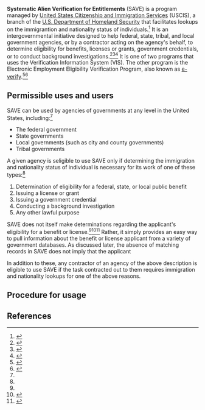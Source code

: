 '''Systematic Alien Verification for Entitlements''' (SAVE) is a program managed by [[United States Citizenship and Immigration Services]] (USCIS), a branch of the [[U.S. Department of Homeland Security]] that facilitates lookups on the immigrantion and nationality status of individuals.<ref name=uscis-save>{{cite web|url = https://www.uscis.gov/save|title = SAVE|publisher = [[United States Citizenship and Immigration Services]]|accessdate = May 13, 2016}}</ref> It is an intergovernmental initiative designed to help federal, state, tribal, and local government agencies, or by a contractor acting on the agency's behalf, to determine eligibility for benefits, licenses or grants, government credentials, or to conduct background investigations.<ref name=save-pia>{{cite web|url = https://www.dhs.gov/xlibrary/assets/privacy/privacy_pia_uscis_save.pdf|title = Privacy Impact Assessment for the Systematic Alien Verification for Entitlements (SAVE) Program|date = August 26, 2011|accessdate = May 13, 2016|publisher = [[U.S. Department of Homeland Security]]|last = Jackson|first = Janice|last2 = Hawkins|first2 = Donald|last3 = Callahan|first3 = Mary Ellen}}</ref><ref name=lii>{{cite web|url = https://www.law.cornell.edu/cfr/text/7/272.11|title = 7 CFR 272.11 - Systematic Alien Verification for Entitlements (SAVE) Program.|publisher = [[Legal Information Institute]]|accessdate = May 13, 2016}}</ref><ref name=uscis-telecon>{{cite web|url = https://www.dhs.gov/telecon-recap-immigration-status-verification-drivers-licenses-public-benefits-and-social-security|title = Telecon Recap: Immigration Status Verification for Drivers' Licenses, Public Benefits, and Social Security Cards: A Conversation with USCIS|publisher = [[U.S. Department of Homeland Security]]|accessdate = May 13, 2016}}</ref> It is one of two programs that uses the Verification Information System (VIS). The other program is the Electronic Employment Eligibility Verification Program, also known as [[e-verify]].<ref name=vis-pia>{{cite web|url = https://www.dhs.gov/sites/default/files/publications/privacy_pia_uscis_vis.pdf|title = Privacy Impact Assessment for the Verification Information System Supporting Verification Programs|date = April 1, 2007|accessdate = May 13, 2016|publisher = [[U.S. Department of Homeland Security]]|last = Gaffin|first = Elizabeth|last2 = Teufel III|first2 = Hugo}}</ref><ref name=vis-itpa>{{cite web|url = https://www.dhs.gov/xlibrary/assets/mgmt/itpa-uscis-vis2012.pdf|title = IT Program Assessment; USCIS -- Benefits Provision -- Verification Information System (VIS)/Employment Eligibility Verification (EEV)|date = March 31, 2012|accessdate = May 13, 2016|publisher = [[U.S. Department of Homeland Security]]}}</ref>

== Permissible uses and users ==

SAVE can be used by agencies of governments at any level in the United States, including:<ref name=save-pia/>

* The federal government
* State governments
* Local governments (such as city and county governments)
* Tribal governments

A given agency is seligible to use SAVE only if determining the immigration and nationality status of individual is necessary for its work of one of these types:<ref name=save-pia/>

# Determination of eligibility for a federal, state, or local public benefit
# Issuing a license or grant
# Issuing a government credential
# Conducting a background investigation
# Any other lawful purpose

SAVE does not itself make determinations regarding the applicant's eligibility for a benefit or license.<ref name=save-pia/><ref>{{cite web|url = https://www.tdhca.state.tx.us/community-affairs/docs/SAVEWebinarSlides.pdf|title = Systematic Alien Verification for Entitlements (SAVE) Program|date = April 19, 2016|accessdate = May 13, 2016|publisher = Texas Department of Housing and Community Affairs}}</ref><ref name=ipc-save-factsheet>{{cite web|url = http://www.immigrationpolicy.org/just-facts/systematic-alien-verification-entitlements-save-program-fact-sheet|title = The Systematic Alien Verification for Entitlements (SAVE) Program: A Fact Sheet|publisher = [[Immigration Policy Center]]|accessdate = May 13, 2016}}</ref> Rather, it simply provides an easy way to pull information about the benefit or license applicant from a variety of government databases. As discussed later, the absence of matching records in SAVE does not imply that the applicant 

In addition to these, any contractor of an agency of the above description is eligible to use SAVE if the task contracted out to them requires immigration and nationality lookups for one of the above reasons.

== Procedure for usage ==
== References ==

{{reflist}}